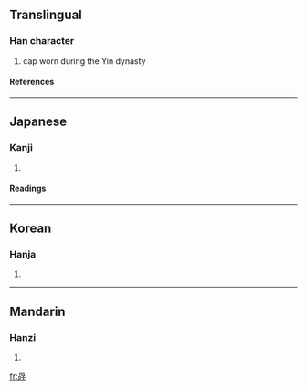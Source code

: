 ==Translingual==
===Han character===
{{Han char|rad=冂|as=08|sn=10|four=6064<sub>1</sub>|canj=日口一木 (ARMD)}}
# cap worn during the Yin dynasty
====References====
{{Han ref|kx=0129.270|dkj=01542|dj=0291.180|hdz=21508.010|uh=5194|ud=20884|bh=D0DF|bd=53471}}
----
==Japanese==
===Kanji===
{{ja-kanji|grade=|rs=冂08}}
# {{defn|Japanese}}
====Readings====
{{ja-readings|on=[[く]] (ku)|kun=}}
----
==Korean==
===Hanja===
{{ko-hanja|hangeul=후|rv=hu|mr=hu}}
# {{defn|Korean}}
----
==Mandarin==
===Hanzi===
{{cmn-hanzi|pin=[[xǔ]] (xu3), [[yóu]] (you2)|wg=hsü<sup>3</sup>, yu<sup>2</sup>}}
# {{defn|Mandarin}}

[[fr:冔]]